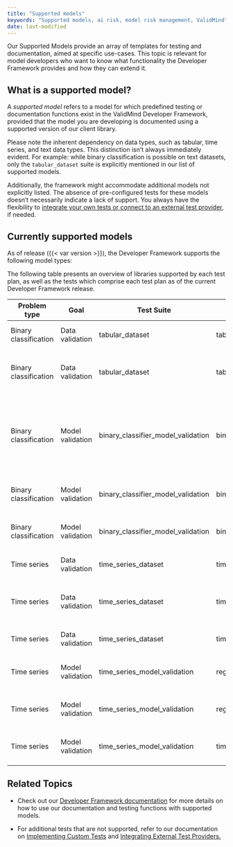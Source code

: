 ```yaml
---
title: "Supported models"
keywords: "Supported models, ai risk, model risk management, ValidMind"
date: last-modified
---
```


Our Supported Models provide an array of templates for testing and documentation, aimed at specific use-cases. This topic is relevant for model developers who want to know what functionality the Developer Framework provides and how they can extend it. 

## What is a supported model?

A _supported model_ refers to a model for which predefined testing or documentation functions exist in the ValidMind Developer Framework, provided that the model you are developing is documented using a supported version of our client library.

<!--- TO DO This text might need a bit more expansion --->
Please note the inherent dependency on data types, such as tabular, time series, and text data types. This distinction isn't always immediately evident. For example: while binary classification is possible on text datasets, only the `tabular_dataset` suite is explicitly mentioned in our list of supported models.

Additionally, the framework might accommodate additional models not explicitly listed. The absence of pre-configured tests for these models doesn't necessarily indicate a lack of support. You always have the flexibility to [integrate your own tests or connect to an external test provider](../notebooks/external_test_providers_demo.ipynb), if needed.

## Currently supported models

As of release ({{< var version >}}), the Developer Framework supports the following model types: 

The following table presents an overview of libraries supported by each test plan, as well as the tests which comprise each test plan as of the current Developer Framework release. 

| Problem type | Goal | Test Suite | Test plans | Supported Libraries | Tests |
|--------------|------|------------|------------|---------------------|-------|
| Binary classification | Data validation | tabular_dataset | tabular_dataset_description | numpy, pandas | DatasetMetadata, DatasetDescription, DescriptiveStatistics, DatasetCorrelations |
| Binary classification | Data validation | tabular_dataset | tabular_data_quality | numpy, pandas | ClassImbalance, Duplicates, HighCardinality, HighPearsonCorrelation, MissingValues, Skewness, UniqueRows, TooManyZeroValues |
| Binary classification | Model validation | binary_classifier_model_validation | binary_classifier_metrics | sklearn.RandomForestClassifier, sklearn.LogisticRegression, xgboost.XGBClassifier, CatBoostClassifier | ModelMetadata, DatasetSplit, ConfusionMatrix, ClassifierInSamplePerformance, ClassifierOutOfSamplePerformance, PermutationFeatureImportance, PrecisionRecallCurve, ROCCurve, CharacteristicStabilityIndex, PopulationStabilityIndex, SHAPGlobalImportance |
| Binary classification | Model validation | binary_classifier_model_validation | binary_classifier_validation | sklearn.RandomForestClassifier, sklearn.LogisticRegression, xgboost.XGBClassifier, CatBoostClassifier | MinimumAccuracy, MinimumF1Score, MinimumROCAUCScore, TrainingTestDegradation |
| Binary classification | Model validation | binary_classifier_model_validation | binary_classifier_model_diagnosis | sklearn.RandomForestClassifier, sklearn.LogisticRegression, xgboost.XGBClassifier, CatBoostClassifier | OverfitDiagnosis, WeakspotsDiagnosis, RobustnessDiagnosis |
| Time series | Data validation | time_series_dataset | time_series_data_quality | numpy, pandas | TimeSeriesOutliers, TimeSeriesMissingValues, TimeSeriesFrequency |
| Time series | Data validation | time_series_dataset | time_series_univariate | numpy, pandas | TimeSeriesLinePlot, TimeSeriesHistogram, ACFandPACFPlot, SeasonalDecompose, AutoSeasonality, AutoStationarity, RollingStatsPlot, AutoAR, AutoMA |
| Time series | Data validation | time_series_dataset | time_series_multivariate | numpy, pandas |  ScatterPlot, LaggedCorrelationHeatmap, EngleGrangerCoint, SpreadPlot |
| Time series | Model validation | time_series_model_validation | regression_model_performance | statsmodels.regression.linear_model.OLS, statsmodels.regression.linear_model.GLS, sklearn.linear_model.LinearRegression, xgboost.XGBRegressor | RegressionModelSummary |
| Time series | Model validation | time_series_model_validation | regression_models_comparison | statsmodels.regression.linear_model.OLS, statsmodels.regression.linear_model.GLS, sklearn.linear_model.LinearRegression, xgboost.XGBRegressor | RegressionModelInsampleComparison, RegressionModelOutsampleComparison |
| Time series | Model validation | time_series_model_validation | time_series_forecast | statsmodels.regression.linear_model.OLS, statsmodels.regression.linear_model.GLS, sklearn.linear_model.LinearRegression, xgboost.XGBRegressor | RegressionModelForecastPlot |

## Related Topics

* Check out our [Developer Framework documentation](get-started-developer-framework.qmd) for more details on how to use our documentation and testing functions with supported models.

* For additional tests that are not supported, refer to our documentation on [Implementing Custom Tests](../notebooks/how_to/implementing_custom_tests.ipynb) and [Integrating External Test Providers.](../notebooks/external_test_providers_demo.ipynb)
